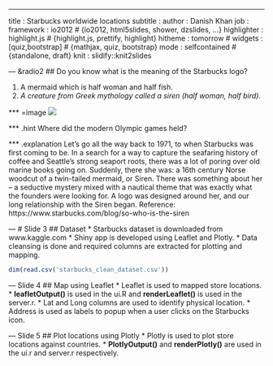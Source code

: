 ---
title       : Starbucks worldwide locations
subtitle    : 
author      : Danish Khan
job         : 
framework   : io2012        # {io2012, html5slides, shower, dzslides, ...}
highlighter : highlight.js  # {highlight.js, prettify, highlight}
hitheme     : tomorrow      # 
widgets     : [quiz,bootstrap]            # {mathjax, quiz, bootstrap}
mode        : selfcontained # {standalone, draft}
knit        : slidify::knit2slides

---  &radio2
## Do you know what is the meaning of the Starbucks logo?

1. A mermaid which is half woman and half fish.
2. _A creature from Greek mythology called a siren (half woman, half bird)._

*** =image
<img
src=https://upload.wikimedia.org/wikipedia/en/d/d3/Starbucks_Corporation_Logo_2011.svg>

*** .hint
Where did the modern Olympic games held?

*** .explanation
Let’s go all the way back to 1971, to when Starbucks was first coming to be. In a search for a way to capture the seafaring history of coffee and Seattle’s strong seaport roots, there was a lot of poring over old marine books going on. Suddenly, there she was: a 16th century Norse woodcut of a twin-tailed mermaid, or Siren. There was something about her – a seductive mystery mixed with a nautical theme that was exactly what the founders were looking for. A logo was designed around her, and our long relationship with the Siren began.
Reference: https://www.starbucks.com/blog/so-who-is-the-siren

--- # Slide 3
## Dataset
* Starbucks dataset is downloaded from www.kaggle.com
* Shiny app is developed using Leaflet and Plotly.
* Data cleansing is done and required columns are extracted for plotting and mapping.
``` r
dim(read.csv('starbucks_clean_dataset.csv'))
```

--- Slide 4
## Map using Leaflet
* Leaflet is used to mapped store locations.
* <b>leafletOutput()</b> is used in the ui.R and <b>renderLeaflet()</b> is used in the server.r.
* Lat and Long columns are used to identify physical location.
* Address is used as labels to popup when a user clicks on the Starbucks icon.

--- Slide 5
## Plot locations using Plotly
* Plotly is used to plot store locations against countries.
* <b>PlotlyOutput()</b> and <b>renderPlotly()</b> are used in the ui.r and server.r respectively.

